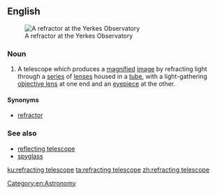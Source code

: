 ==English==
{{wikipedia}}
[[File:Yerkes Observatory Astro4p7.jpg|thumb|A refractor at the Yerkes Observatory]]

===Noun===
{{en-noun|head=[[refracting]] [[telescope]]}}

# A telescope which produces a [[magnify|magnified]] [[image]] by refracting light through a [[series]] of [[lens]]es housed in a [[tube]], with a light-gathering [[objective lens]] at one end and an [[eyepiece]] at the other.

====Synonyms====
* [[refractor]]

===See also===
* [[reflecting telescope]]
* [[spyglass]]

[[Category:en:Astronomy]]

[[ku:refracting telescope]]
[[ta:refracting telescope]]
[[zh:refracting telescope]]